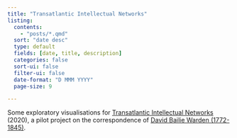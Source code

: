 ```yaml
---
title: "Transatlantic Intellectual Networks"
listing:
  contents:
    - "posts/*.qmd"
  sort: "date desc"
  type: default
  fields: [date, title, description]
  categories: false
  sort-ui: false
  filter-ui: false
  date-format: "D MMM YYYY"
  page-size: 9

---
```



Some exploratory visualisations for [Transatlantic Intellectual Networks](https://research.ncl.ac.uk/atnu/projects/transatlanticintellectualnetworks/) (2020), a pilot project on the correspondence of [David Bailie Warden (1772-1845)](https://en.wikipedia.org/wiki/David_Bailie_Warden).
